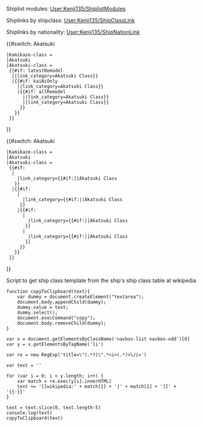 Shiplist modules: [[User:Kenji135/ShiplistModules]]

Shiplinks by shipclass: [[User:Kenji135/ShipClassLink]]

Shiplinks by nationality: [[User:Kenji135/ShipNationLink]]

{{ShipLink|Verniy}}

{{#switch: Akatsuki
 |Kamikaze-class = {{ShipLink|Kamikaze|Asakaze|Harukaze|Matsukaze|Hatakaze|text=Kamikaze|link_category=Kamikaze Class}}
 |Akatsuki
 |Akatsuki-class = 
  {{#if: latestRemodel
   |{{ShipLink|Akatsuki/Kai Ni|Verniy|Ikazuchi|Inazuma|text={{#if:text|text|Akatsuki}}|link_category=Akatsuki Class}}
   |{{#if: kaiNiOnly
     |{{ShipLink|Akatsuki/Kai Ni|Verniy|text={{#if:text|text|Akatsuki}}|link_category=Akatsuki Class}}
     |{{#if: allRemodel
       |{{ShipLink|Akatsuki/Kai Ni|Verniy|text={{#if:text|text|Akatsuki}}|link_category=Akatsuki Class}}
       |{{ShipLink|Akatsuki|Hibiki|Ikazuchi|Inazuma|text={{#if:text|text|Akatsuki}}|link_category=Akatsuki Class}}
      }}
    }}
  }}
}}

{{#switch: Akatsuki
 |Kamikaze-class = {{ShipLink|Kamikaze|Asakaze|Harukaze|Matsukaze|Hatakaze|text=Kamikaze|link_category=Kamikaze Class}}
 |Akatsuki
 |Akatsuki-class = 
  {{#if:{{{latestRemodel|}}}<!--All ships, K2 where applicable-->
   |{{ShipLink|Akatsuki/Kai Ni|Verniy|Ikazuchi|Inazuma
     |text={{#if:{{{text|}}}|{{{text}}}|Akatsuki}}
     |link_category={{#if:{{{link_category|}}}|{{{link_category}}}|Akatsuki Class
    }}
   |{{#if:{{{kaiNiOnly|}}}<!--All ships with K2 only (if multiple, take first Kai Ni only, not Kai Ni B)-->
     |{{ShipLink|Akatsuki/Kai Ni|Verniy
       |text={{#if:{{{text|}}}|{{{text}}}|Akatsuki}}
       |link_category={{#if:{{{link_category|}}}|{{{link_category}}}|Akatsuki Class
      }}
     |{{#if:{{{allRemodel|}}}<!--All non-Kai remodels (e.g. A / Kai B / Kai Ni / Kai Ni B)-->
       |{{ShipLink|Akatsuki/Kai Ni|Verniy
         |text={{#if:{{{text|}}}|{{{text}}}|Akatsuki}}
         |link_category={{#if:{{{link_category|}}}|{{{link_category}}}|Akatsuki Class
        }}<!--All ships, base form-->
       |{{ShipLink|Akatsuki|Hibiki|Ikazuchi|Inazuma
         |text={{#if:{{{text|}}}|{{{text}}}|Akatsuki}}
         |link_category={{#if:{{{link_category|}}}|{{{link_category}}}|Akatsuki Class
        }}
      }}
    }}
  }}
}}

Script to get ship class template from the ship's ship class table at wikipedia

<pre>
function copyToClipboard(text){
    var dummy = document.createElement("textarea");
    document.body.appendChild(dummy);
    dummy.value = text;
    dummy.select();
    document.execCommand("copy");
    document.body.removeChild(dummy);
}

var x = document.getElementsByClassName('navbox-list navbox-odd')[0]
var y = x.getElementsByTagName('li')

var re = new RegExp('title=\"(.*?)\".*<i>(.*)<\/i>')

var text = ''

for (var i = 0; i < y.length; i++) {
	var match = re.exec(y[i].innerHTML)
	text += '[[wikipedia:' + match[1] + '|' + match[2] + ']]' + '{{·}}'
}

text = text.slice(0, text.length-5)
console.log(text)
copyToClipboard(text)
</pre>